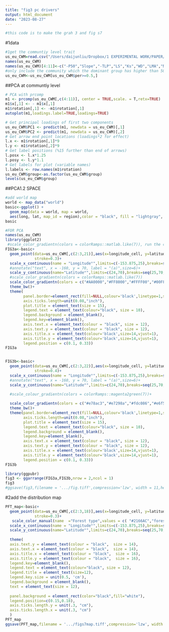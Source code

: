 ```yaml
---
title: "fig3 pc drivers"
output: html_document
date: "2023-08-27"
---
```


```r
#this code is to make the grah 3 and fig s7
```

#1data
```r
#1get the communtiy level trait
us_eu_CWM=read.csv("/Users/daijunliu/Dropbox/1 EXPERIMENTAL WORK/PAPER/20 CWM traits/2023.01.10 feedbacks/2023.09.13/submussion/data and code/US.EU.CWM_trait.txt",sep="\t")
names(us_eu_CWM)
names(us_eu_CWM)[4:11]<-c("-P50","Slope","-TLP","LS","Ks","WD","LMA","N")
#only include the community which the dominant group has higher than 50% 
us_eu_CWM<-us_eu_CWM[us_eu_CWM$per>=0.5,]
```
##PCA at communtiy level

```r
# PCA with prcomp
m1 <- prcomp(us_eu_CWM[,c(4:11)], center = TRUE,scale. = T,retx=TRUE)
m1$x[,1] <- - m1$x[,1]
m1$rotation[,1] <- -m1$rotation[,1]
autoplot(m1,loadings.label=TRUE,loadings=TRUE)

# Get principal loadings of first two components
us_eu_CWM$PC1 <- predict(m1, newdata = us_eu_CWM)[,1]
us_eu_CWM$PC2 <- predict(m1, newdata = us_eu_CWM)[,2]
# Get arrow end point locations (loadings*2 for effect)
l.x <- m1$rotation[,1]*9
l.y <- m1$rotation[,2]*9
# Get label positions (%15 further than end of arrows)
l.posx <- l.x*1.25
l.posy <- l.y*1.1
# Get labels for plot (variable names)
l.labels <- row.names(m1$rotation)
us_eu_CWM$group<-as.factor(us_eu_CWM$group)
levels(us_eu_CWM$group)
```

##PCA1.2 SPACE
```r
#add world map
world <- map_data("world")
basic<-ggplot() +
  geom_map(data = world, map = world,
  aes(long, lat, map_id = region),color = "black", fill = "lightgray", size = 0.1) 
basic
```


```r
#FOR PCA
names(us_eu_CWM)
library(ggplot2)
 #scale_color_gradientn(colors = colorRamps::matlab.like(7)), run the colorRamps::matlab.like(7), to check the colors and then put the colors in the code below
FIG3a<-basic+ 
  geom_point(data=us_eu_CWM[,c(2:3,21)],aes(x=longitude_cell, y=latitude_cell,color=PC1),shape=15,size=0.8,
             stroke=0.3)+
  scale_x_continuous(name = "Longitude°",limits=c(-153.875,25),breaks=seq(-150,25,50)) +
  #annotate("text", x = -160, y = 70, label = "(a)",size=6)+
  scale_y_continuous(name="Latitude°",limits=c(24,70),breaks=seq(25,70,15))+
  #scale_color_gradientn(colors = colorRamps::matlab.like(7))
  scale_color_gradientn(colors = c("#AA0000","#FF8000","#FFFF00","#00FFFF","#0080FF","#0000AA"))+
  theme_bw()+
  theme(
        panel.border=element_rect(fill=NULL,colour='black',linetype=1,size=0.5),
        axis.ticks.length=unit(0.08,"inch"),
        plot.title = element_text(size = 15),
        legend.text = element_text(colour="black", size = 10),
        legend.background = element_blank(),
        legend.key=element_blank(),
        axis.text.x = element_text(colour = "black", size = 12), 
        axis.text.y = element_text(colour = "black", size = 12),
        axis.title.x = element_text(colour='black',size=14,vjust=1),
        axis.title.y = element_text(colour='black',size=14,vjust=1),
        legend.position = c(0.1, 0.33))
FIG3a


FIG3b<-basic+ 
  geom_point(data=us_eu_CWM[,c(2:3,22)],aes(x=longitude_cell, y=latitude_cell,color=PC2),shape=15,size=0.8,
             stroke=0.4)+
  scale_x_continuous(name = "Longitude°",limits=c(-153.875,25),breaks=seq(-150,25,50)) +
  #annotate("text", x = -160, y = 70, label = "(a)",size=6)+
  scale_y_continuous(name="Latitude°",limits=c(24,70),breaks=seq(25,70,15))+
  
  #scale_colour_gradientn(colors = colorRamps::magenta2green(7))+

  scale_color_gradientn(colors = c("#e78ac3","#e7298a","#fdc086","#e6f5c9","#33a02c","#66a61e"))+
  theme_bw()+
  theme(panel.border=element_rect(fill=NULL,colour='black',linetype=1,size=0.5),
        axis.ticks.length=unit(0.08,"inch"),
        plot.title = element_text(size = 15),
        legend.text = element_text(colour="black", size = 10),
        legend.background = element_blank(),
        legend.key=element_blank(),
        axis.text.x = element_text(colour = "black", size = 12), 
        axis.text.y = element_text(colour = "black", size = 12),
        axis.title.x = element_text(colour='black',size=14,vjust=1),
        axis.title.y = element_text(colour='black',size=14,vjust=1),
        legend.position = c(0.1, 0.33))
FIG3b
```
```r
library(ggpubr)
fig3 <- ggarrange(FIG3a,FIG3b,nrow = 2,ncol = 1)
fig3
#ggsave(fig3,filename = '.../fig.tiff',compression='lzw', width = 11,height = 8.5,dpi=200)
```

#2add the distribution map
```r
PFT_map<-basic+ 
  geom_point(data=us_eu_CWM[,c(2:3,18)],aes(x=longitude_cell, y=latitude_cell,color=group),shape=15,size=0.5,
             stroke=0.3)+
   scale_color_manual(name  ="Forest type",values = c( "#2166AC","forestgreen","#D6604D")) + #colorblind pal
  scale_x_continuous(name = "Longitude°",limits=c(-153.875,25),breaks=seq(-150,25,50)) +
  scale_y_continuous(name="Latitude°",limits=c(24,70),breaks=seq(25,70,15))+
  
  theme(
  axis.text.y = element_text(colour = "black",  size = 14),
  axis.text.x = element_text(colour = "black",  size = 14),
  axis.title.x = element_text(colour = "black",  size = 16),
  axis.title.y = element_text(colour = "black",  size = 16),
  legend.key=element_blank(),
  legend.text = element_text(colour="black", size = 12),
  legend.title = element_text(size=12),
  legend.key.size = unit(0.5, 'cm'),
  legend.background = element_blank(),
  text = element_text(size = 12),
  
  panel.background = element_rect(color="black",fill="white"), 
  legend.position=c(0.15,0.18),
  axis.ticks.length.y = unit(.3, "cm"),
  axis.ticks.length.x = unit(.3, "cm")
  )
PFT_map
ggsave(PFT_map,filename = '.../figs7map.tiff',compression='lzw', width = 10,height = 6,dpi=200)
```

